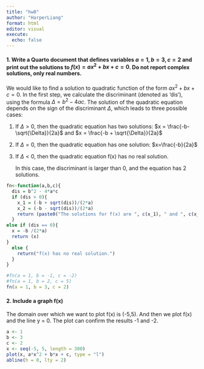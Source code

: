 ```yaml
---
title: "hw0"
author: "HarperLiang"
format: html
editor: visual
execute: 
  echo: false
---
```


#### 1. Write a Quarto document that defines variables $a=1, b=3, c=2$ and print out the solutions to $f(x) = ax^2 + bx + c = 0$. Do not report complex solutions, only real numbers.

We would like to find a solution to quadratic function of the form $ax^2 + bx + c = 0$. In the first step, we calculate the discriminant (denoted as 'dis'), using the formula $\Delta = b^2 - 4ac$. The solution of the quadratic equation depends on the sign of the discriminant $\Delta$, which leads to three possible cases:

1.  If $\Delta > 0$, then the quadratic equation has two solutions: $x = \frac{-b-\sqrt{\Delta}}{2a}$ and $x = \frac{-b + \sqrt{\Delta}}{2a}$

2.  If $\Delta=0$, then the quadratic equation has one solution: $x=\frac{-b}{2a}$

3.  If $\Delta<0$, then the quadratic equation f(x) has no real solution.

    In this case, the discriminant is larger than 0, and the equation has 2 solutions.

```r
fn<-function(a,b,c){
  dis = b^2 - 4*a*c
  if (dis > 0){
    x_1 = (-b + sqrt(dis))/(2*a)
    x_2 = (-b - sqrt(dis))/(2*a)
    return (paste0("The solutions for f(x) are ", c(x_1), " and ", c(x_2)))
  }
else if (dis == 0){
  x = -b /(2*a)
  return (x)
}
  else {
    return("f(x) has no real solution.")
  }
}
```

```r
#fn(a = 1, b = -1, c = -2)
#fn(a = 1, b = 2, c = 5)
fn(a = 1, b = 3, c = 2)
```

#### 2. Include a graph f(x)

The domain over which we want to plot f(x) is (-5,5). And then we plot f(x) and the line y = 0. The plot can confirm the results -1 and -2.

```r
a <- 1 
b <- 3
c <- 2
x <- seq(-5, 5, length = 300)
plot(x, a*x^2 + b*x + c, type = "l")
abline(h = 0, lty = 2)
```
